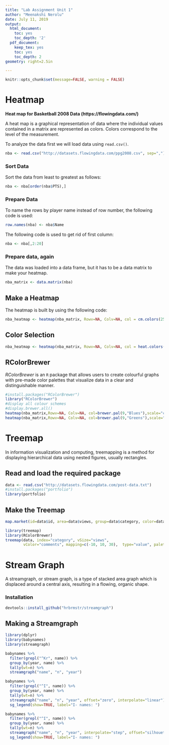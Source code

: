 ```yaml
---
title: "Lab Assignment Unit 1"
author: "Meenakshi Nerolu"
date: July 11, 2019
output:
  html_document:
    toc: yes
    toc_depth: '2'
  pdf_document:
    keep_tex: yes
    toc: yes
    toc_depth: 2
geometry: right=2.5in

---
```


```r
knitr::opts_chunk$set(message=FALSE, warning = FALSE)
```

# Heatmap 

**Heat map for Basketball 2008 Data (https://flowingdata.com/)**

A heat map is a graphical representation of data where the individual values contained in a matrix are represented as colors. Colors correspond to the level of the measurement. 

To analyze the data first we will load data using  ```read.csv()```.

```r
nba <- read.csv("http://datasets.flowingdata.com/ppg2008.csv", sep=",")
```

### Sort Data

Sort the data from least to greatest as follows:

```r
nba <- nba[order(nba$PTS),]
```

### Prepare Data

To name the rows by player name instead of row number, the following code is used: 

```r
row.names(nba) <- nba$Name
```

The following code is used to get rid of first column:

```r
nba <- nba[,2:20]
```

### Prepare data, again

The data was loaded into a data frame, but it has to be a data matrix to make your heatmap. 

```r
nba_matrix <- data.matrix(nba)
```

## Make a Heatmap

The heatmap is built by using the following code:

```r
nba_heatmap <- heatmap(nba_matrix, Rowv=NA, Colv=NA, col = cm.colors(256), scale="column", margins=c(5,10))
```

## Color Selection

```r
nba_heatmap <- heatmap(nba_matrix, Rowv=NA, Colv=NA, col = heat.colors(256), scale="column", margins=c(5,10))
```

## RColorBrewer

*RColorBrewer* is an ```R``` package that allows users to create colourful graphs with pre-made color palettes that visualize data in a clear and distinguishable manner. 

```r
#install.packages("RColorBrewer")
library("RColorBrewer")
#display all colour schemes
#display.brewer.all()
heatmap(nba_matrix,Rowv=NA, Colv=NA, col=brewer.pal(9,"Blues"),scale="column", margins=c(5,10))
heatmap(nba_matrix,Rowv=NA, Colv=NA, col=brewer.pal(9,"Greens"),scale="column", margins=c(5,10))
```


# Treemap

In information visualization and computing, treemapping is a method for displaying hierarchical data using nested figures, usually rectangles.

## Read and load the required package

```r
data <- read.csv("http://datasets.flowingdata.com/post-data.txt")
#install.packages("portfolio")
library(portfolio)
```

## Make the Treemap

```r
map.market(id=data$id, area=data$views, group=data$category, color=data$comments, main="FlowingData Map")
```

```r
library(treemap)
library(RColorBrewer)
treemap(data, index="category", vSize="views",  
        vColor="comments", mapping=c(-10, 10, 30),  type="value", palette="RdYlGn")

```

# Stream Graph

A streamgraph, or stream graph, is a type of stacked area graph which is displaced around a central axis, resulting in a flowing, organic shape.

### Installation

```r
devtools::install_github("hrbrmstr/streamgraph")
```

## Making a Streamgraph

```r
library(dplyr)
library(babynames)
library(streamgraph)

babynames %>%
  filter(grepl("^Kr", name)) %>%
  group_by(year, name) %>%
  tally(wt=n) %>%
  streamgraph("name", "n", "year")
```

```r
babynames %>%
  filter(grepl("^I", name)) %>%
  group_by(year, name) %>%
  tally(wt=n) %>%
  streamgraph("name", "n", "year", offset="zero", interpolate="linear") %>%
  sg_legend(show=TRUE, label="I- names: ")
```

```r
babynames %>%
  filter(grepl("^I", name)) %>%
  group_by(year, name) %>%
  tally(wt=n) %>%
  streamgraph("name", "n", "year", interpolate="step", offset="silhouette") %>%
  sg_legend(show=TRUE, label="I- names: ")
```